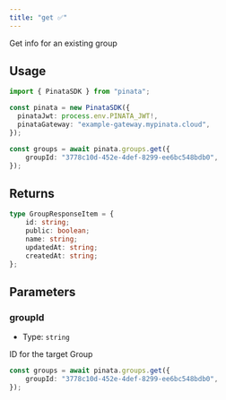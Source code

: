 ```yaml
---
title: "get ✅"
---
```


Get info for an existing group

## Usage

```typescript
import { PinataSDK } from "pinata";

const pinata = new PinataSDK({
  pinataJwt: process.env.PINATA_JWT!,
  pinataGateway: "example-gateway.mypinata.cloud",
});

const groups = await pinata.groups.get({
	groupId: "3778c10d-452e-4def-8299-ee6bc548bdb0",
});
```

## Returns

```typescript
type GroupResponseItem = {
    id: string;
    public: boolean;
    name: string;
    updatedAt: string;
    createdAt: string;
};
```

## Parameters

### groupId

- Type: `string`

ID for the target Group

```typescript
const groups = await pinata.groups.get({
	groupId: "3778c10d-452e-4def-8299-ee6bc548bdb0",
});
```
